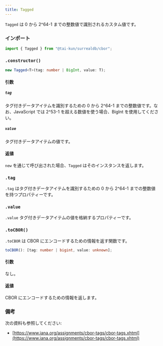 ```yaml
---
title: Tagged
---
```



`Tagged` は 0 から 2^64-1 までの整数値で識別されるカスタム値です。

### インポート

```ts
import { Tagged } from "@tai-kun/surrealdb/cbor";
```

### `.constructor()`

```ts
new Tagged<T>(tag: number | BigInt, value: T);
```

#### 引数

##### `tag`

タグ付きデータアイテムを識別するための 0 から 2^64-1 までの整数値です。なお、JavaScript では 2^53-1 を超える数値を使う場合、BigInt を使用してください。

##### `value`

タグ付きデータアイテムの値です。

#### 返値

`new` を通じて呼び出された場合、`Tagged` はそのインスタンスを返します。

### `.tag` <Badge variant="instance" /><Badge variant="property" />

`.tag` はタグ付きデータアイテムを識別するための 0 から 2^64-1 までの整数値を持つプロパティーです。

### `.value` <Badge variant="instance" /><Badge variant="property" />

`.value` タグ付きデータアイテムの値を格納するプロパティーです。

### `.toCBOR()` <Badge variant="instance" /><Badge variant="method" />

`.toCBOR` は CBOR にエンコードするための情報を返す関数です。

```ts
toCBOR(): [tag: number | bigint, value: unknown];
```

#### 引数

なし。

#### 返値

CBOR にエンコードするための情報を返します。

### 備考

次の資料も参照してください:

- [https://www.iana.org/assignments/cbor-tags/cbor-tags.xhtml](https://www.iana.org/assignments/cbor-tags/cbor-tags.xhtml)
